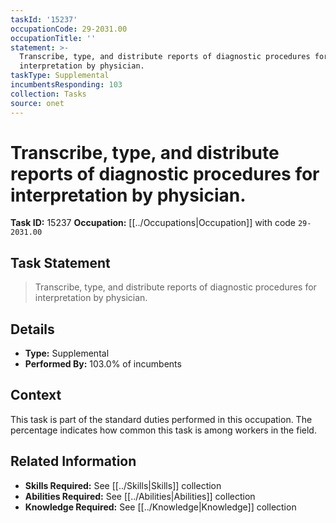```yaml
---
taskId: '15237'
occupationCode: 29-2031.00
occupationTitle: ''
statement: >-
  Transcribe, type, and distribute reports of diagnostic procedures for
  interpretation by physician.
taskType: Supplemental
incumbentsResponding: 103
collection: Tasks
source: onet
---
```

# Transcribe, type, and distribute reports of diagnostic procedures for interpretation by physician.

**Task ID:** 15237
**Occupation:** [[../Occupations|Occupation]] with code `29-2031.00`

## Task Statement

> Transcribe, type, and distribute reports of diagnostic procedures for interpretation by physician.

## Details

- **Type:** Supplemental
- **Performed By:** 103.0% of incumbents

## Context

This task is part of the standard duties performed in this occupation. The percentage indicates how common this task is among workers in the field.

## Related Information

- **Skills Required:** See [[../Skills|Skills]] collection
- **Abilities Required:** See [[../Abilities|Abilities]] collection
- **Knowledge Required:** See [[../Knowledge|Knowledge]] collection
